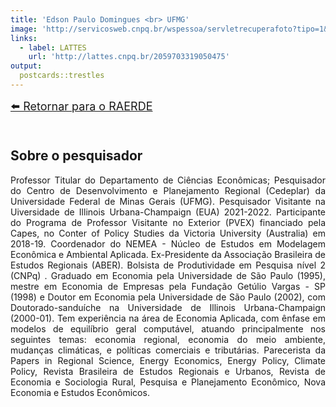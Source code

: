 ---
title: 'Edson Paulo Domingues <br> UFMG'
image: 'http://servicosweb.cnpq.br/wspessoa/servletrecuperafoto?tipo=1&id=K4707514U6'
links:
  - label: LATTES
    url: 'http://lattes.cnpq.br/2059703319050475'
output:
  postcards::trestles
---
<nav>
  <a href="https://raerde.com.br" style="font-size: 18px; display: inline-block; margin-bottom: 20px;">⬅️ Retornar para o RAERDE</a>
</nav>

<div style="text-align: justify">


## Sobre o pesquisador


Professor Titular do Departamento de Ciências Econômicas; Pesquisador do Centro de Desenvolvimento e Planejamento Regional (Cedeplar) da Universidade Federal de Minas Gerais (UFMG). Pesquisador Visitante na Uiversidade de Illinois Urbana-Champaign (EUA) 2021-2022. Participante do Programa de Professor Visitante no Exterior (PVEX) financiado pela Capes, no Conter of Policy Studies da Victoria University (Australia) em 2018-19. Coordenador do NEMEA - Núcleo de Estudos em Modelagem Econômica e Ambiental Aplicada. Ex-Presidente da Associação Brasileira de Estudos Regionais (ABER). Bolsista de Produtividade em Pesquisa nível 2 (CNPq) . Graduado em Economia pela Universidade de São Paulo (1995), mestre em Economia de Empresas pela Fundação Getúlio Vargas - SP (1998) e Doutor em Economia pela Universidade de São Paulo (2002), com Doutorado-sanduíche na Universidade de Illinois Urbana-Champaign (2000-01). Tem experiência na área de Economia Aplicada, com ênfase em modelos de equilíbrio geral computável, atuando principalmente nos seguintes temas: economia regional, economia do meio ambiente, mudanças climáticas, e políticas comerciais e tributárias. Parecerista da Papers in Regional Science, Energy Economics, Energy Policy, Climate Policy, Revista Brasileira de Estudos Regionais e Urbanos, Revista de Economia e Sociologia Rural, Pesquisa e Planejamento Econômico, Nova Economia e Estudos Econômicos.